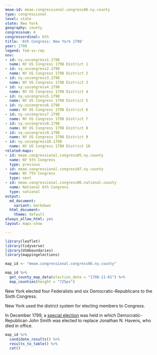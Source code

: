 ```yaml
---
meae-id: meae.congressional.congress06.ny.county
type: congressional
level: state
state: New York
geography: county
congressnum: 6
congressordinal: 6th
title: '6th Congress: New York 1798'
year: 1798
legend: fed-vs-rep
nnv:
- id: ny.uscongress1.1798
  name: NY US Congress 1798 District 1
- id: ny.uscongress2.1798
  name: NY US Congress 1798 District 2
- id: ny.uscongress3.1798
  name: NY US Congress 1798 District 3
- id: ny.uscongress4.1798
  name: NY US Congress 1798 District 4
- id: ny.uscongress5.1798
  name: NY US Congress 1798 District 5
- id: ny.uscongress6.1798
  name: NY US Congress 1798 District 6
- id: ny.uscongress7.1798
  name: NY US Congress 1798 District 7
- id: ny.uscongress8.1798
  name: NY US Congress 1798 District 8
- id: ny.uscongress9.1798
  name: NY US Congress 1798 District 9
- id: ny.uscongress10.1798
  name: NY US Congress 1798 District 10
related-maps:
- id: meae.congressional.congress05.ny.county
  name: NY 5th Congress
  type: previous
- id: meae.congressional.congress07.ny.county
  name: NY 7th Congress
  type: next
- id: meae.congressional.congress06.national.county
  name: National 6th Congress
  type: national
output:
  md_document:
    variant: markdown
  html_document:
    theme: default
always_allow_html: yes
layout: maps-show

---
```


```r
library(leaflet)
library(tidyverse)
library(USAboundaries)
library(mappingelections)

map_id <- "meae.congressional.congress06.ny.county"
```

<div class="map">

```r
map_id %>%
  get_county_map_data(election_date = "1798-11-01") %>% 
  map_counties(height = "725px")
```

</div>

New York elected four Federalists and six Democratic-Republicans to the Sixth Congress.

New York used the district system for electing members to Congress.

In December 1799, a [special election](https://elections.lib.tufts.edu/catalog/tufts:ny.specialuscongress1.1799) was held in which Democratic-Republican John Smith was elected to replace Jonathan N. Havens, who died in office.

<div class="results-table">

```r
map_id %>%
  candidate_results() %>%
  results_to_table() %>%
  cat()
```

</div>
